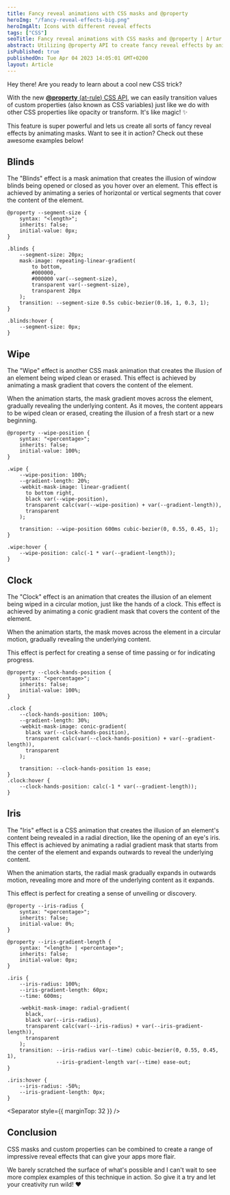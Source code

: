 ```yaml
---
title: Fancy reveal animations with CSS masks and @property
heroImg: "/fancy-reveal-effects-big.png"
heroImgAlt: Icons with different reveal effects
tags: ["CSS"]
seoTitle: Fancy reveal animations with CSS masks and @property | Artur Bień
abstract: Utilizing @property API to create fancy reveal effects by animating masks.
isPublished: true
publishedOn: Tue Apr 04 2023 14:05:01 GMT+0200
layout: Article
---
```


Hey there! Are you ready to learn about a cool new CSS trick?

With the new [**@property** (at-rule) CSS API](https://developer.mozilla.org/en-US/docs/Web/CSS/@property),
we can easily transition values of custom properties (also known as CSS variables)
just like we do with other CSS properties like opacity or transform. It's like magic! ✨

This feature is super powerful and lets us create all sorts of fancy
reveal effects by animating masks. Want to see it in action? Check
out these awesome examples below!

## Blinds

The "Blinds" effect is a mask animation that creates the illusion of
window blinds being opened or closed as you hover over an element.
This effect is achieved by animating a series of horizontal or vertical
segments that cover the content of the element.

```
@property --segment-size {
    syntax: "<length>";
    inherits: false;
    initial-value: 0px;
}

.blinds {
    --segment-size: 20px;
    mask-image: repeating-linear-gradient(
        to bottom,
        #000000,
        #000000 var(--segment-size),
        transparent var(--segment-size),
        transparent 20px
    );
    transition: --segment-size 0.5s cubic-bezier(0.16, 1, 0.3, 1);
}

.blinds:hover {
    --segment-size: 0px;
}
```

<FancyRevealEffects variant="blinds" />

## Wipe

The "Wipe" effect is another CSS mask animation that creates
the illusion of an element being wiped clean or erased.
This effect is achieved by animating a mask gradient that
covers the content of the element.

When the animation starts, the mask gradient moves across the element,
gradually revealing the underlying content. As it moves, the content
appears to be wiped clean or erased, creating the illusion of a fresh start
or a new beginning.

```
@property --wipe-position {
    syntax: "<percentage>";
    inherits: false;
    initial-value: 100%;
}

.wipe {
    --wipe-position: 100%;
    --gradient-length: 20%;
    -webkit-mask-image: linear-gradient(
      to bottom right,
      black var(--wipe-position),
      transparent calc(var(--wipe-position) + var(--gradient-length)),
      transparent
    );

    transition: --wipe-position 600ms cubic-bezier(0, 0.55, 0.45, 1);
}

.wipe:hover {
    --wipe-position: calc(-1 * var(--gradient-length));
}
```

<FancyRevealEffects variant="wipe" />

## Clock

The "Clock" effect is an animation that creates the illusion of an
element being wiped in a circular motion, just like the hands of a clock.
This effect is achieved by animating a conic gradient mask that covers the
content of the element.

When the animation starts, the mask moves across the element
in a circular motion, gradually revealing the underlying content.

This effect is perfect for creating a sense of time passing or for
indicating progress.

```
@property --clock-hands-position {
    syntax: "<percentage>";
    inherits: false;
    initial-value: 100%;
}

.clock {
    --clock-hands-position: 100%;
    --gradient-length: 30%;
    -webkit-mask-image: conic-gradient(
      black var(--clock-hands-position),
      transparent calc(var(--clock-hands-position) + var(--gradient-length)),
      transparent
    );

    transition: --clock-hands-position 1s ease;
}
.clock:hover {
    --clock-hands-position: calc(-1 * var(--gradient-length));
}
```

<FancyRevealEffects variant="clock" />

## Iris

The "Iris" effect is a CSS animation that creates the illusion of an
element's content being revealed in a radial direction, like the
opening of an eye's iris. This effect is achieved by animating a
radial gradient mask that starts from the center of the element and expands
outwards to reveal the underlying content.

When the animation starts, the radial mask gradually expands in
outwards motion, revealing more and more of the underlying content as
it expands.

This effect is perfect for creating a sense of unveiling or discovery.

```
@property --iris-radius {
    syntax: "<percentage>";
    inherits: false;
    initial-value: 0%;
}

@property --iris-gradient-length {
    syntax: "<length> | <percentage>";
    inherits: false;
    initial-value: 0px;
}

.iris {
    --iris-radius: 100%;
    --iris-gradient-length: 60px;
    --time: 600ms;

    -webkit-mask-image: radial-gradient(
      black,
      black var(--iris-radius),
      transparent calc(var(--iris-radius) + var(--iris-gradient-length)),
      transparent
    );
    transition: --iris-radius var(--time) cubic-bezier(0, 0.55, 0.45, 1),
                --iris-gradient-length var(--time) ease-out;
}

.iris:hover {
    --iris-radius: -50%;
    --iris-gradient-length: 0px;
}
```

<FancyRevealEffects variant="iris" />

<Separator style={{ marginTop: 32 }} />

## Conclusion

CSS masks and custom properties can be combined to
create a range of impressive reveal effects that can give your apps
more flair.

We barely scratched the surface of what's possible and I can't wait to see
more complex examples of this technique in action.
So give it a try and let your creativity run wild! ❤️

